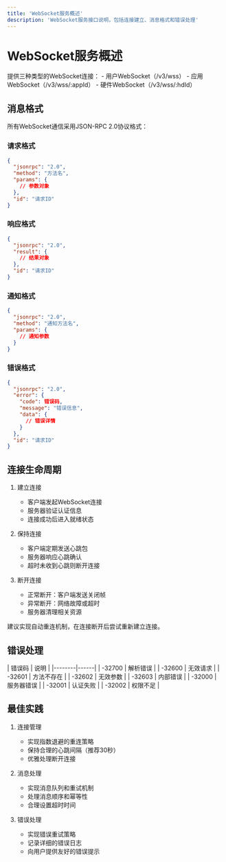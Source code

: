```yaml
---
title: 'WebSocket服务概述'
description: 'WebSocket服务接口说明，包括连接建立、消息格式和错误处理'
---
```


# WebSocket服务概述

<Card title="WebSocket服务类型" icon="plug">
  提供三种类型的WebSocket连接：
  - 用户WebSocket（/v3/wss）
  - 应用WebSocket（/v3/wss/:appId）
  - 硬件WebSocket（/v3/wss/:hdId）
</Card>

## 消息格式

所有WebSocket通信采用JSON-RPC 2.0协议格式：

### 请求格式

```json
{
  "jsonrpc": "2.0",
  "method": "方法名",
  "params": {
    // 参数对象
  },
  "id": "请求ID"
}
```

### 响应格式

```json
{
  "jsonrpc": "2.0",
  "result": {
    // 结果对象
  },
  "id": "请求ID"
}
```

### 通知格式

```json
{
  "jsonrpc": "2.0",
  "method": "通知方法名",
  "params": {
    // 通知参数
  }
}
```

### 错误格式

```json
{
  "jsonrpc": "2.0",
  "error": {
    "code": 错误码,
    "message": "错误信息",
    "data": {
      // 错误详情
    }
  },
  "id": "请求ID"
}
```

## 连接生命周期

1. 建立连接
   - 客户端发起WebSocket连接
   - 服务器验证认证信息
   - 连接成功后进入就绪状态

2. 保持连接
   - 客户端定期发送心跳包
   - 服务器响应心跳确认
   - 超时未收到心跳则断开连接

3. 断开连接
   - 正常断开：客户端发送关闭帧
   - 异常断开：网络故障或超时
   - 服务器清理相关资源

<Note>
  建议实现自动重连机制，在连接断开后尝试重新建立连接。
</Note>

## 错误处理

<Card title="错误码说明" icon="triangle-exclamation">
| 错误码 | 说明 |
|--------|------|
| -32700 | 解析错误 |
| -32600 | 无效请求 |
| -32601 | 方法不存在 |
| -32602 | 无效参数 |
| -32603 | 内部错误 |
| -32000 | 服务器错误 |
| -32001 | 认证失败 |
| -32002 | 权限不足 |
</Card>

## 最佳实践

1. 连接管理
   - 实现指数退避的重连策略
   - 保持合理的心跳间隔（推荐30秒）
   - 优雅处理断开连接

2. 消息处理
   - 实现消息队列和重试机制
   - 处理消息顺序和幂等性
   - 合理设置超时时间

3. 错误处理
   - 实现错误重试策略
   - 记录详细的错误日志
   - 向用户提供友好的错误提示
